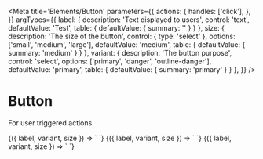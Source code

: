 
<Meta
  title='Elements/Button'
  parameters={{
    actions: {
      handles: ['click'],
    },
  }}
  argTypes={{
    label: {
      description: 'Text displayed to users',
      control: 'text',
      defaultValue: 'Test',
      table: { defaultValue: { summary: '' } }
    },
    size: {
      description: 'The size of the button',
      control: { type: 'select' },
      options: ['small', 'medium', 'large'],
      defaultValue: 'medium',
      table: { defaultValue: { summary: 'medium' } }
    },
    variant: {
      description: 'The button purpose',
      control: 'select',
      options: ['primary', 'danger', 'outline-danger'],
      defaultValue: 'primary',
      table: { defaultValue: { summary: 'primary' } }
    },
  }}
/>

# Button

For user triggered actions

<Canvas>
  <Story
    name='Primary'
  >
    {({ label, variant, size }) => `
      <v-button
        variant='${variant}'
        label='${label}'
      />
    `}
  </Story>
</Canvas>

<Canvas>
  <Story
    name='Danger'
    args={{ variant: 'danger' }}
  >
    {({ label, variant, size }) => `
      <v-button
        variant='${variant}'
        label='${label}'
      />
    `}
  </Story>
</Canvas>

<Canvas>
  <Story
    name='Danger (outline)'
    args={{ variant: 'outline-danger' }}
  >
    {({ label, variant, size }) => `
      <v-button
        variant='${variant}'
        label='${label}'
      />
    `}
  </Story>
</Canvas>
